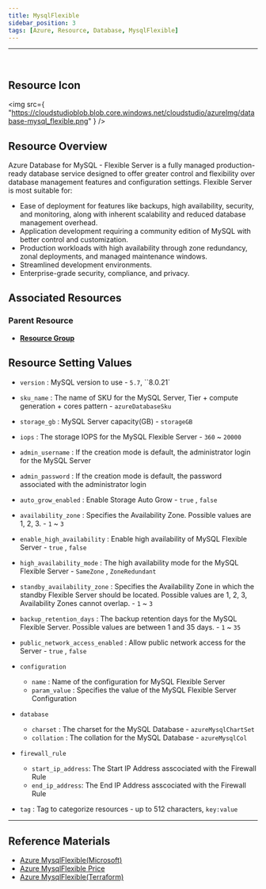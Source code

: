 ```yaml
---
title: MysqlFlexible
sidebar_position: 3
tags: [Azure, Resource, Database, MysqlFlexible]
---
```


<hr />
<br />

## Resource Icon

<img
    src={
        "https://cloudstudioblob.blob.core.windows.net/cloudstudio/azureImg/database-mysql_flexible.png"
    }
/>

## Resource Overview

Azure Database for MySQL - Flexible Server is a fully managed production-ready database service designed to offer greater control and flexibility over database management features and configuration settings. Flexible Server is most suitable for:

- Ease of deployment for features like backups, high availability, security, and monitoring, along with inherent scalability and reduced database management overhead.
- Application development requiring a community edition of MySQL with better control and customization.
- Production workloads with high availability through zone redundancy, zonal deployments, and managed maintenance windows.
- Streamlined development environments.
- Enterprise-grade security, compliance, and privacy.

## Associated Resources

### Parent Resource

-   [**Resource Group**](https://docs.cstudio.app/en/docs/resource/azure/Base/ResourceGroup)

## Resource Setting Values

-   `version` : MySQL version to use - `5.7`, ``8.0.21`

-   `sku_name` : The name of SKU for the MySQL Server, Tier + compute generation + cores pattern - `azureDatabaseSku`

-   `storage_gb` : MySQL Server capacity(GB) - `storageGB`

-   `iops` : The storage IOPS for the MySQL Flexible Server - `360` ~ `20000`

-   `admin_username` : If the creation mode is default, the administrator login for the MySQL Server

-   `admin_password` : If the creation mode is default, the password associated with the administrator login

-   `auto_grow_enabled` : Enable Storage Auto Grow - `true` , `false`

-   `availability_zone` : Specifies the Availability Zone. Possible values are 1, 2, 3. - `1` ~ `3`

-   `enable_high_availability` : Enable high availability of MySQL Flexible Server - `true` , `false`

-   `high_availability_mode` : The high availability mode for the MySQL Flexible Server - `SameZone` , `ZoneRedundant`

-   `standby_availability_zone` : Specifies the Availability Zone in which the standby Flexible Server should be located. Possible values are 1, 2, 3, Availability Zones cannot overlap. - `1` ~ `3`

-   `backup_retention_days` : The backup retention days for the MySQL Flexible Server. Possible values are between 1 and 35 days. - `1` ~ `35`

-   `public_network_access_enabled` : Allow public network access for the Server - `true` , `false`

-   `configuration`

    -   `name` : Name of the configuration for MySQL Flexible Server
    -   `param_value` : Specifies the value of the MySQL Flexible Server Configuration

-   `database`

    -   `charset` : The charset for the MySQL Database - `azureMysqlChartSet`
    -   `collation` : The collation for the MySQL Database - `azureMysqlCol`

-   `firewall_rule`

    -   `start_ip_address`: The Start IP Address asscociated with the Firewall Rule
    -   `end_ip_address`: The End IP Address asscociated with the Firewall Rule

-   `tag` : Tag to categorize resources - up to 512 characters, `key:value`

---

## Reference Materials

-   [Azure MysqlFlexible(Microsoft)](https://learn.microsoft.com/ko-kr/azure/mysql/flexible-server/overview)
-   [Azure MysqlFlexible Price](https://azure.microsoft.com/ko-kr/pricing/details/mysql/flexible-server/)
-   [Azure MysqlFlexible(Terraform)](https://registry.terraform.io/providers/hashicorp/azurerm/latest/docs/resources/mysql_flexible_server)
